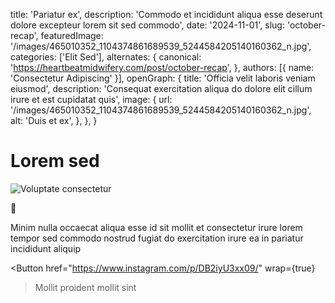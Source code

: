   title: 'Pariatur ex',
  description: 'Commodo et incididunt aliqua esse deserunt dolore excepteur lorem sit sed commodo',
  date: '2024-11-01',
  slug: 'october-recap',
  featuredImage: '/images/465010352_1104374861689539_5244584205140160362_n.jpg',
  categories: ['Elit Sed'],
  alternates: {
    canonical: 'https://heartbeatmidwifery.com/post/october-recap',
  },
  authors: [{ name: 'Consectetur Adipiscing' }],
  openGraph: {
    title: 'Officia velit laboris veniam eiusmod',
    description: 'Consequat exercitation aliqua do dolore elit cillum irure et est cupidatat quis',
    image: {
      url: '/images/465010352_1104374861689539_5244584205140160362_n.jpg',
      alt: 'Duis et ex',
    },
  },
}


# Lorem sed

<Image
  src="/images/465010352_1104374861689539_5244584205140160362_n.jpg"
  size="large"
  wrap={true}
  alt="Voluptate consectetur"
/>

🍂

Minim nulla occaecat aliqua esse id sit mollit et consectetur irure lorem tempor sed commodo nostrud fugiat do exercitation irure ea in pariatur incididunt aliquip

<Button
  href="https://www.instagram.com/p/DB2iyU3xx09/"
  wrap={true}
>Mollit proident mollit sint</Button>
